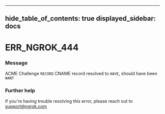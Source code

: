 

---
hide_table_of_contents: true
displayed_sidebar: docs
---


# ERR_NGROK_444

### Message
ACME Challenge `RECORD` CNAME record resolved to `HAVE`, should have been `WANT`

<ErrorDetails error="err_ngrok_444" />



### Further help
If you're having trouble resolving this error, please reach out to [support@ngrok.com](mailto:support@ngrok.com?subject=Help%20with%20ERR_NGROK_444)

